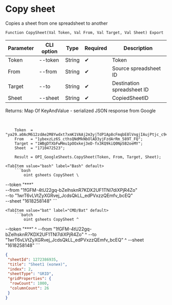 ﻿---
sidebar_position: 3
---


# Copy sheet
 Copies a sheet from one spreadsheet to another



`Function CopySheet(Val Token, Val From, Val Target, Val Sheet) Export`

  | Parameter | CLI option | Type | Required | Description |
  |-|-|-|-|-|
  | Token | --token | String | &#x2714; | Token |
  | From | --from | String | &#x2714; | Source spreadsheet ID |
  | Target | --to | String | &#x2714; | Destination spreadsheet ID |
  | Sheet | --sheet | String | &#x2714; | CopiedSheetID |

  
  Returns:  Map Of KeyAndValue - serialized JSON response from Google

<br/>




```bsl title="1C:Enterprise/OneScript code example"
    Token  = "ya29.a0AcM612zdAe2M8Ywdxt7xmK1VAAj2m3yjTdP1Ap8cFmqbE8lVngjIAujPtjc_c94MCuKNLfn7MSssBd6NfMXDQDrHMUv7Fgjp7cjuXk68n...";
    From   = "1ybexzLz6S_cthsQNdMkNbOlAD3yjFzdArRm_589T_FQ";
    Target = "1WBgDTXbFwMmu1pOOxkej3eD-fx3KQ9kiQ0Np5B2oeMY";
    Sheet  = "1710472523";

    Result = OPI_GoogleSheets.CopySheet(Token, From, Target, Sheet);
```
 

 <Tabs>
  
    <TabItem value="bash" label="Bash" default>
        ```bash
            oint gsheets CopySheet \
 --token "***" \
 --from "1fGFM-4tU22gq-bZelhsknR7KDX2UF1TNl7diXPjR4Zo" \
 --to "1wrT6vLVtZyXGRvej_JcdsQkLL_edPVxzzQEmfv_bcEQ" \
 --sheet "1618258148"
        ```
    </TabItem>
  
    <TabItem value="bat" label="CMD/Bat" default>
        ```batch
            oint gsheets CopySheet ^
 --token "***" ^
 --from "1fGFM-4tU22gq-bZelhsknR7KDX2UF1TNl7diXPjR4Zo" ^
 --to "1wrT6vLVtZyXGRvej_JcdsQkLL_edPVxzzQEmfv_bcEQ" ^
 --sheet "1618258148"
        ```
    </TabItem>
</Tabs>


```json title="Result"
{
 "sheetId": 1272386935,
 "title": "Sheet1 (копия)",
 "index": 2,
 "sheetType": "GRID",
 "gridProperties": {
  "rowCount": 1000,
  "columnCount": 26
 }
}
```
